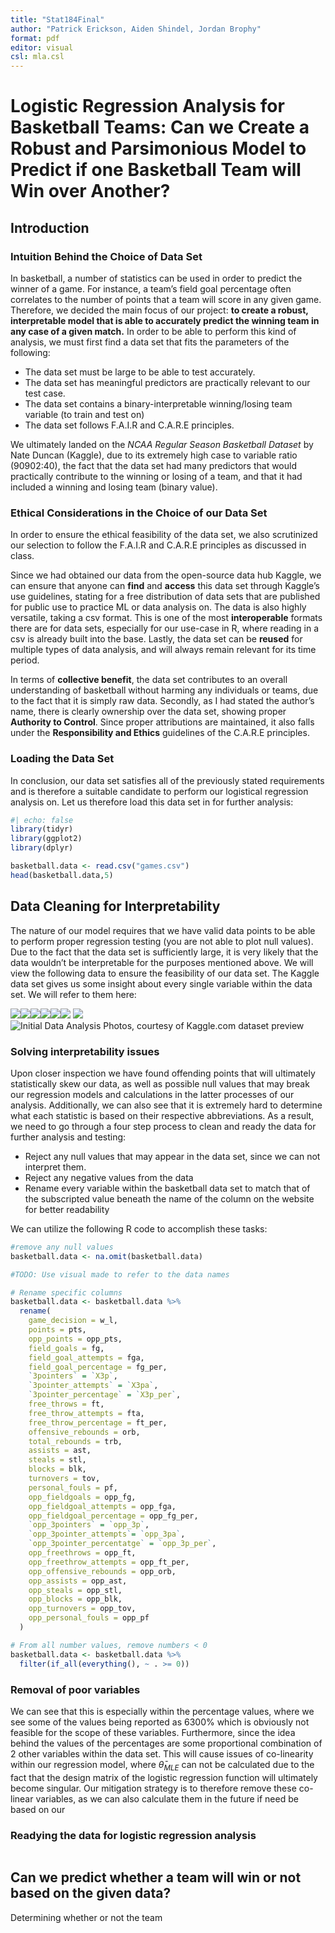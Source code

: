 ```yaml
---
title: "Stat184Final"
author: "Patrick Erickson, Aiden Shindel, Jordan Brophy"
format: pdf
editor: visual
csl: mla.csl
---
```


# Logistic Regression Analysis for Basketball Teams: Can we Create a Robust and Parsimonious Model to Predict if one Basketball Team will Win over Another?

## Introduction

### Intuition Behind the Choice of Data Set

In basketball, a number of statistics can be used in order to predict the winner of a game. For instance, a team's field goal percentage often correlates to the number of points that a team will score in any given game. Therefore, we decided the main focus of our project: **to create a robust, interpretable model that is able to accurately predict the winning team in any case of a given match.** In order to be able to perform this kind of analysis, we must first find a data set that fits the parameters of the following:

-   The data set must be large to be able to test accurately.
-   The data set has meaningful predictors are practically relevant to our test case.
-   The data set contains a binary-interpretable winning/losing team variable (to train and test on)
-   The data set follows F.A.I.R and C.A.R.E principles.

We ultimately landed on the *NCAA Regular Season Basketball Dataset* by Nate Duncan (Kaggle), due to its extremely high case to variable ratio (90902:40), the fact that the data set had many predictors that would practically contribute to the winning or losing of a team, and that it had included a winning and losing team (binary value).

### Ethical Considerations in the Choice of our Data Set

In order to ensure the ethical feasibility of the data set, we also scrutinized our selection to follow the F.A.I.R and C.A.R.E principles as discussed in class.

Since we had obtained our data from the open-source data hub Kaggle, we can ensure that anyone can **find** and **access** this data set through Kaggle's use guidelines, stating for a free distribution of data sets that are published for public use to practice ML or data analysis on. The data is also highly versatile, taking a csv format. This is one of the most **interoperable** formats there are for data sets, especially for our use-case in R, where reading in a csv is already built into the base. Lastly, the data set can be **reused** for multiple types of data analysis, and will always remain relevant for its time period.

In terms of **collective benefit**, the data set contributes to an overall understanding of basketball without harming any individuals or teams, due to the fact that it is simply raw data. Secondly, as I had stated the author's name, there is clearly ownership over the data set, showing proper **Authority to Control**. Since proper attributions are maintained, it also falls under the **Responsibility and Ethics** guidelines of the C.A.R.E principles.

### Loading the Data Set

In conclusion, our data set satisfies all of the previously stated requirements and is therefore a suitable candidate to perform our logistical regression analysis on. Let us therefore load this data set in for further analysis:

```r
#| echo: false
library(tidyr)
library(ggplot2)
library(dplyr)

basketball.data <- read.csv("games.csv")
head(basketball.data,5)
```

## Data Cleaning for Interpretability

The nature of our model requires that we have valid data points to be able to perform proper regression testing (you are not able to plot null values). Due to the fact that the data set is sufficiently large, it is very likely that the data wouldn't be interpretable for the purposes mentioned above. We will view the following data to ensure the feasibility of our data set. The Kaggle data set gives us some insight about every single variable within the data set. We will refer to them here:

![](ProjectPictures/5_1cols.jpg)![](ProjectPictures/5_2cols.jpg)![](ProjectPictures/5_3cols.jpg)![](ProjectPictures/5_4cols.jpg)![](ProjectPictures/5_5cols.jpg)![](ProjectPictures/5_6cols.jpg) ![](ProjectPictures/5_7cols.jpg)![Initial Data Analysis Photos, courtesy of Kaggle.com dataset preview](ProjectPictures/5_8cols.jpg)

### Solving interpretability issues

Upon closer inspection we have found offending points that will ultimately statistically skew our data, as well as possible null values that may break our regression models and calculations in the latter processes of our analysis. Additionally, we can also see that it is extremely hard to determine what each statistic is based on their respective abbreviations. As a result, we need to go through a four step process to clean and ready the data for further analysis and testing:

-   Reject any null values that may appear in the data set, since we can not interpret them.
-   Reject any negative values from the data
-   Rename every variable within the basketball data set to match that of the subscripted value beneath the name of the column on the website for better readability

We can utilize the following R code to accomplish these tasks:

```r

#remove any null values
basketball.data <- na.omit(basketball.data)

#TODO: Use visual made to refer to the data names

# Rename specific columns
basketball.data <- basketball.data %>%
  rename(
    game_decision = w_l,
    points = pts,
    opp_points = opp_pts,
    field_goals = fg,
    field_goal_attempts = fga,
    field_goal_percentage = fg_per,
    `3pointers` = `X3p`,
    `3pointer_attempts` = `X3pa`,
    `3pointer_percentage` = `X3p_per`,
    free_throws = ft,
    free_throw_attempts = fta,
    free_throw_percentage = ft_per,
    offensive_rebounds = orb,
    total_rebounds = trb,
    assists = ast,
    steals = stl,
    blocks = blk,
    turnovers = tov,
    personal_fouls = pf,
    opp_fieldgoals = opp_fg,
    opp_fieldgoal_attempts = opp_fga,
    opp_fieldgoal_percentage = opp_fg_per,
    `opp_3pointers` = `opp_3p`,
    `opp_3pointer_attempts`= `opp_3pa`,
    `opp_3pointer_percentatge` = `opp_3p_per`,
    opp_freethrows = opp_ft,
    opp_freethrow_attempts = opp_ft_per,
    opp_offensive_rebounds = opp_orb,
    opp_assists = opp_ast,
    opp_steals = opp_stl,
    opp_blocks = opp_blk,
    opp_turnovers = opp_tov,
    opp_personal_fouls = opp_pf
  )

# From all number values, remove numbers < 0
basketball.data <- basketball.data %>%
  filter(if_all(everything(), ~ . >= 0))

```

### Removal of poor variables

We can see that this is especially within the percentage values, where we see some of the values being reported as 6300% which is obviously not feasible for the scope of these variables. Furthermore, since the idea behind the values of the percentages are some proportional combination of 2 other variables within the data set. This will cause issues of co-linearity within our regression model, where $\bar{\theta}_{MLE}$ can not be calculated due to the fact that the design matrix of the logistic regression function will ultimately become singular. Our mitigation strategy is to therefore remove these co-linear variables, as we can also calculate them in the future if need be based on our

### Readying the data for logistic regression analysis

```r

```

## Can we predict whether a team will win or not based on the given data?

Determining whether or not the team
